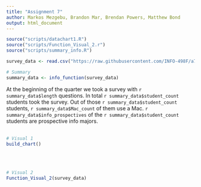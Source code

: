 ```yaml
---
title: "Assignment 7"
author: Markos Mezgebu, Brandon Mar, Brendan Powers, Matthew Bond
output: html_document
---
```


```r
source("scripts/datachart1.R")
source("scripts/Function_Visual_2.r")
source("scripts/summary_info.R")

survey_data <- read.csv("https://raw.githubusercontent.com/INFO-498F/a7-survey-data/master/intro_survey_data.csv")

# Summary
summary_data <- info_function(survey_data)
```
At the beginning of the quarter we took a survey with `r summary_data$length` questions. In total `r summary_data$student_count` students took the survey. Out of those `r summary_data$student_count` students, `r summary_data$Mac_count` of them use a Mac. `r summary_data$info_prospectives` of the `r summary_data$student_count` students are prospective info majors. 
<br>
<br>

``` r
# Visual 1
build_chart()
```

<br>
<br>

``` r
# Visual 2
Function_Visual_2(survey_data)
```
